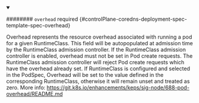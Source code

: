 


<details className="config-field" data-expandable="true" open>
<summary>

######## `overhead` <span className="config-field-required" data-required="false">required</span> <span className="config-field-type"></span> <span className="config-field-default"></span> <span className="config-field-enum"></span> {#controlPlane-coredns-deployment-spec-template-spec-overhead}

Overhead represents the resource overhead associated with running a pod for a given RuntimeClass.
This field will be autopopulated at admission time by the RuntimeClass admission controller. If
the RuntimeClass admission controller is enabled, overhead must not be set in Pod create requests.
The RuntimeClass admission controller will reject Pod create requests which have the overhead already
set. If RuntimeClass is configured and selected in the PodSpec, Overhead will be set to the value
defined in the corresponding RuntimeClass, otherwise it will remain unset and treated as zero.
More info: https://git.k8s.io/enhancements/keps/sig-node/688-pod-overhead/README.md

</summary>

<PartialOverheadreference />


</details>
